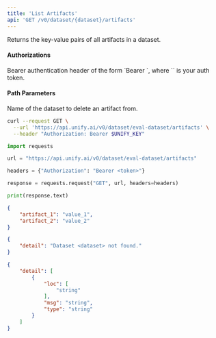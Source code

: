 ```yaml
---
title: 'List Artifacts'
api: 'GET /v0/dataset/{dataset}/artifacts'
---
```

Returns the key-value pairs of all artifacts in a dataset.

#### Authorizations

<ParamField header="Authorization" type="string" required="true">
  Bearer authentication header of the form `Bearer <token>`, where `<token>` is your auth token.
</ParamField>

#### Path Parameters

<ParamField query="dataset" type="string" required="true">
Name of the dataset to delete an artifact from.
</ParamField>

<RequestExample>

```bash cURL
curl --request GET \
  --url 'https://api.unify.ai/v0/dataset/eval-dataset/artifacts' \
  --header "Authorization: Bearer $UNIFY_KEY"
```

```python Python
import requests

url = "https://api.unify.ai/v0/dataset/eval-dataset/artifacts"

headers = {"Authorization": "Bearer <token>"}

response = requests.request("GET", url, headers=headers)

print(response.text)
```

</RequestExample>
<ResponseExample>

```json 200
{
    "artifact_1": "value_1",
    "artifact_2": "value_2"
}
```

```json 404
{
    "detail": "Dataset <dataset> not found."
}
```

```json 422
{
    "detail": [
        {
            "loc": [
                "string"
            ],
            "msg": "string",
            "type": "string"
        }
    ]
}
```

</ResponseExample>
